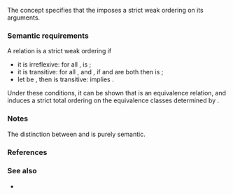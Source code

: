 {{cpp/title|strict_weak_order}}
{{cpp/concepts/navbar}}
{{dcl begin}}
{{dcl header|concepts}}
{{dcl|since=c++20|1=
template&lt; class R, class T, class U &gt;
concept strict_weak_order = std::relation&lt;R, T, U&gt;;
}}
{{dcl end}}

The concept {{tt|strict_weak_order&lt;R, T, U&gt;}} specifies that the {{lconcept|relation}} {{tt|R}} imposes a strict weak ordering on its arguments.

===Semantic requirements===
A relation {{c|r}} is a strict weak ordering if
* it is irreflexive: for all {{c|x}}, {{c|r(x, x)}} is {{c|false}};
* it is transitive: for all {{c|a}}, {{c|b}} and {{c|c}}, if {{c|r(a, b)}} and {{c|r(b, c)}} are both {{c|true}} then {{c|r(a, c)}} is {{c|true}};
* let {{c|e(a, b)}} be {{c|!r(a, b) &amp;&amp; !r(b, a)}}, then {{c|e}} is transitive: {{c|e(a, b) &amp;&amp; e(b, c)}} implies {{c|e(a, c)}}.

Under these conditions, it can be shown that {{c|e}} is an equivalence relation, and {{c|r}} induces a strict total ordering on the equivalence classes determined by {{c|e}}.

===Notes===
The distinction between {{lconcept|relation}} and {{tt|strict_weak_order}} is purely semantic.

===References===
{{ref std c++23}}
{{ref std|section=18.7.7|title=Concept {{tt|strict_weak_order}}|id=concept.strictweakorder}}
{{ref std end}}
{{ref std c++20}}
{{ref std|section=18.7.7|title=Concept {{tt|strict_weak_order}}|id=concept.strictweakorder}}
{{ref std end}}

===See also===
* {{named req|LessThanComparable}}

{{langlinks|es|ja|ru|zh}}